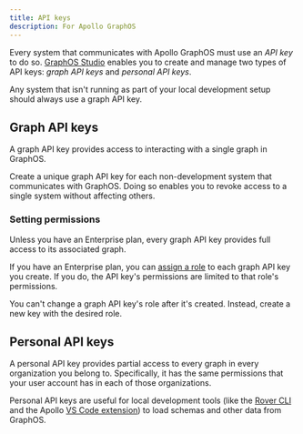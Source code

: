 ```yaml
---
title: API keys
description: For Apollo GraphOS
---
```


Every system that communicates with Apollo GraphOS must use an _API key_ to do so. [GraphOS Studio](https://studio.apollographql.com/?referrer=docs-content) enables you to create and manage two types of API keys: _graph API keys_ and _personal API keys_.

Any system that isn't running as part of your local development setup should always use a graph API key.

## Graph API keys

A graph API key provides access to interacting with a single graph in GraphOS.

Create a unique graph API key for each non-development system that communicates with GraphOS. Doing so enables you to revoke access to a single system without affecting others.

<ObtainGraphApiKey />

### Setting permissions

Unless you have an Enterprise plan, every graph API key provides full access to its associated graph.

If you have an Enterprise plan, you can [assign a role](./org/members/#graph-api-key-roles) to each graph API key you create. If you do, the API key's permissions are limited to that role's permissions.

You can't change a graph API key's role after it's created. Instead, create a new key with the desired role.

## Personal API keys

A personal API key provides partial access to every graph in every organization you belong to. Specifically, it has the same permissions that your user account has in each of those organizations.

Personal API keys are useful for local development tools (like the [Rover CLI](/rover/) and the Apollo [VS Code extension](/devtools/editor-plugins/)) to load schemas and other data from GraphOS.

<ObtainPersonalApiKey />
